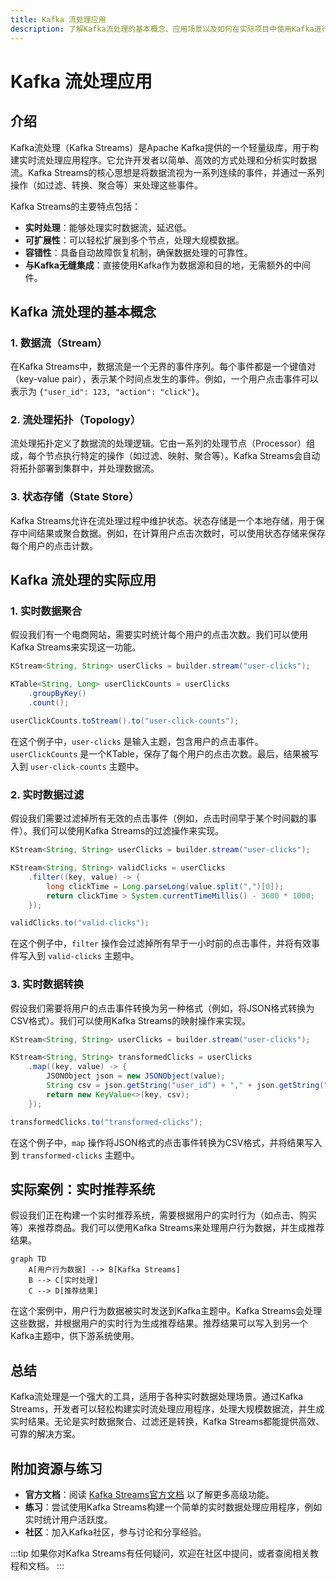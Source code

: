 ```yaml
---
title: Kafka 流处理应用
description: 了解Kafka流处理的基本概念、应用场景以及如何在实际项目中使用Kafka进行实时数据处理。
---
```


# Kafka 流处理应用

## 介绍

Kafka流处理（Kafka Streams）是Apache Kafka提供的一个轻量级库，用于构建实时流处理应用程序。它允许开发者以简单、高效的方式处理和分析实时数据流。Kafka Streams的核心思想是将数据流视为一系列连续的事件，并通过一系列操作（如过滤、转换、聚合等）来处理这些事件。

Kafka Streams的主要特点包括：
- **实时处理**：能够处理实时数据流，延迟低。
- **可扩展性**：可以轻松扩展到多个节点，处理大规模数据。
- **容错性**：具备自动故障恢复机制，确保数据处理的可靠性。
- **与Kafka无缝集成**：直接使用Kafka作为数据源和目的地，无需额外的中间件。

## Kafka 流处理的基本概念

### 1. 数据流（Stream）

在Kafka Streams中，数据流是一个无界的事件序列。每个事件都是一个键值对（key-value pair），表示某个时间点发生的事件。例如，一个用户点击事件可以表示为 `{"user_id": 123, "action": "click"}`。

### 2. 流处理拓扑（Topology）

流处理拓扑定义了数据流的处理逻辑。它由一系列的处理节点（Processor）组成，每个节点执行特定的操作（如过滤、映射、聚合等）。Kafka Streams会自动将拓扑部署到集群中，并处理数据流。

### 3. 状态存储（State Store）

Kafka Streams允许在流处理过程中维护状态。状态存储是一个本地存储，用于保存中间结果或聚合数据。例如，在计算用户点击次数时，可以使用状态存储来保存每个用户的点击计数。

## Kafka 流处理的实际应用

### 1. 实时数据聚合

假设我们有一个电商网站，需要实时统计每个用户的点击次数。我们可以使用Kafka Streams来实现这一功能。

```java
KStream<String, String> userClicks = builder.stream("user-clicks");

KTable<String, Long> userClickCounts = userClicks
    .groupByKey()
    .count();

userClickCounts.toStream().to("user-click-counts");
```

在这个例子中，`user-clicks` 是输入主题，包含用户的点击事件。`userClickCounts` 是一个KTable，保存了每个用户的点击次数。最后，结果被写入到 `user-click-counts` 主题中。

### 2. 实时数据过滤

假设我们需要过滤掉所有无效的点击事件（例如，点击时间早于某个时间戳的事件）。我们可以使用Kafka Streams的过滤操作来实现。

```java
KStream<String, String> userClicks = builder.stream("user-clicks");

KStream<String, String> validClicks = userClicks
    .filter((key, value) -> {
        long clickTime = Long.parseLong(value.split(",")[0]);
        return clickTime > System.currentTimeMillis() - 3600 * 1000;
    });

validClicks.to("valid-clicks");
```

在这个例子中，`filter` 操作会过滤掉所有早于一小时前的点击事件，并将有效事件写入到 `valid-clicks` 主题中。

### 3. 实时数据转换

假设我们需要将用户的点击事件转换为另一种格式（例如，将JSON格式转换为CSV格式）。我们可以使用Kafka Streams的映射操作来实现。

```java
KStream<String, String> userClicks = builder.stream("user-clicks");

KStream<String, String> transformedClicks = userClicks
    .map((key, value) -> {
        JSONObject json = new JSONObject(value);
        String csv = json.getString("user_id") + "," + json.getString("action");
        return new KeyValue<>(key, csv);
    });

transformedClicks.to("transformed-clicks");
```

在这个例子中，`map` 操作将JSON格式的点击事件转换为CSV格式，并将结果写入到 `transformed-clicks` 主题中。

## 实际案例：实时推荐系统

假设我们正在构建一个实时推荐系统，需要根据用户的实时行为（如点击、购买等）来推荐商品。我们可以使用Kafka Streams来处理用户行为数据，并生成推荐结果。

```mermaid
graph TD
    A[用户行为数据] --> B[Kafka Streams]
    B --> C[实时处理]
    C --> D[推荐结果]
```

在这个案例中，用户行为数据被实时发送到Kafka主题中。Kafka Streams会处理这些数据，并根据用户的实时行为生成推荐结果。推荐结果可以写入到另一个Kafka主题中，供下游系统使用。

## 总结

Kafka流处理是一个强大的工具，适用于各种实时数据处理场景。通过Kafka Streams，开发者可以轻松构建实时流处理应用程序，处理大规模数据流，并生成实时结果。无论是实时数据聚合、过滤还是转换，Kafka Streams都能提供高效、可靠的解决方案。

## 附加资源与练习

- **官方文档**：阅读 [Kafka Streams官方文档](https://kafka.apache.org/documentation/streams/) 以了解更多高级功能。
- **练习**：尝试使用Kafka Streams构建一个简单的实时数据处理应用程序，例如实时统计用户活跃度。
- **社区**：加入Kafka社区，参与讨论和分享经验。

:::tip
如果你对Kafka Streams有任何疑问，欢迎在社区中提问，或者查阅相关教程和文档。
:::